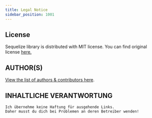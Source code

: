 ```yaml
---
title: Legal Notice
sidebar_position: 1001
---
```


## License

Sequelize library is distributed with MIT license. 
You can find original license [here.](https://github.com/sequelize/sequelize/blob/main/LICENSE)

## AUTHOR(S)

[View the list of authors & contributors here](https://github.com/sequelize/sequelize/blob/main/AUTHORS).

## INHALTLICHE VERANTWORTUNG

```text
Ich übernehme keine Haftung für ausgehende Links.
Daher musst du dich bei Problemen an deren Betreiber wenden!
```
